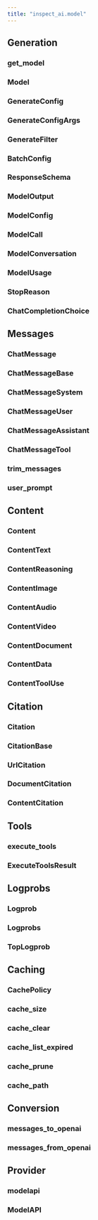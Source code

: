 ```yaml
---
title: "inspect_ai.model"
---
```


## Generation

### get_model
### Model
### GenerateConfig
### GenerateConfigArgs
### GenerateFilter
### BatchConfig
### ResponseSchema
### ModelOutput
### ModelConfig
### ModelCall
### ModelConversation
### ModelUsage
### StopReason
### ChatCompletionChoice

## Messages

### ChatMessage
### ChatMessageBase
### ChatMessageSystem
### ChatMessageUser
### ChatMessageAssistant
### ChatMessageTool
### trim_messages
### user_prompt

## Content

### Content
### ContentText
### ContentReasoning
### ContentImage
### ContentAudio
### ContentVideo
### ContentDocument
### ContentData
### ContentToolUse

## Citation

### Citation
### CitationBase
### UrlCitation
### DocumentCitation
### ContentCitation

## Tools

### execute_tools
### ExecuteToolsResult

## Logprobs

### Logprob
### Logprobs
### TopLogprob

## Caching

### CachePolicy
### cache_size
### cache_clear
### cache_list_expired
### cache_prune
### cache_path

## Conversion

### messages_to_openai
### messages_from_openai

## Provider

### modelapi
### ModelAPI



